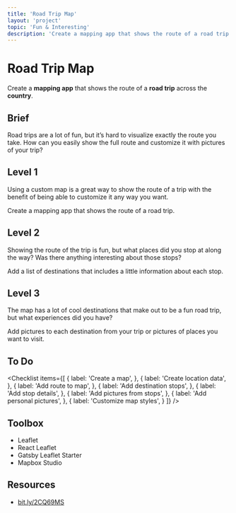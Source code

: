 ```yaml
---
title: 'Road Trip Map'
layout: 'project'
topic: 'Fun & Interesting'
description: 'Create a mapping app that shows the route of a road trip across the country.'
---
```



<ProjectHeader>

# Road Trip Map

Create a <strong className="color-blue">mapping app</strong> that shows the route of a <strong className="color-purple">road trip</strong> across the <strong className="color-purple">country</strong>.

</ProjectHeader>

<ProjectContent>

## Brief

Road trips are a lot of fun, but it’s hard to visualize exactly the route you take. How can you easily show the full route and customize it with pictures of your trip?

## Level 1

Using a custom map is a great way to show the route of a trip with the benefit of being able to customize it any way you want.

Create a mapping app that shows the route of a road trip.

<LoginRequired>

## Level 2

Showing the route of the trip is fun, but what places did you stop at along the way? Was there anything interesting about those stops?

Add a list of destinations that includes a little information about each stop.

## Level 3

The map has a lot of cool destinations that make out to be a fun road trip, but what experiences did you have?

Add pictures to each destination from your trip or pictures of places you want to visit.

</LoginRequired>

</ProjectContent>

<ProjectSidebar>

## To Do

<Checklist items={[
  {
    label: 'Create a map',
  },
  {
    label: 'Create location data',
  },
  {
    label: 'Add route to map',
  },
  {
    label: 'Add destination stops',
  },
  {
    label: 'Add stop details',
  },
  {
    label: 'Add pictures from stops',
  },
  {
    label: 'Add personal pictures',
  },
  {
    label: 'Customize map styles',
  }
]} />

## Toolbox
- Leaflet
- React Leaflet
- Gatsby Leaflet Starter
- Mapbox Studio

## Resources
- [bit.ly/2CQ69MS](https://bit.ly/2CQ69MS)

</ProjectSidebar>